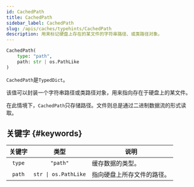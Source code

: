 ```yaml
---
id: CachedPath
title: CachedPath
sidebar_label: CachedPath
slug: /apis/caches/typehints/CachedPath
description: 用来标记硬盘上存在的某文件的字符串路径、或类路径对象。
---
```



<APITopBar type="type" source="caches.typehints.CachedPath" />

```python
CachedPath(
    type: "path",
    path: str | os.PathLike
)
```

`CachedPath`是`TypedDict`。

该值可以封装一个字符串路径或类路径对象，用来指向存在于硬盘上的某文件。

在此情境下，`CachedPath`只存储路径。文件则总是通过二进制数据流的形式读取。

## 关键字 {#keywords}

| 关键字 |         类型         | <center>说明</center>            |
| :-----: | :------------------: | :-------------------------------------- |
| `type`  |       `"path"`       | 缓存数据的类型。          |
| `path`  | `str \| os.PathLike` | 指向硬盘上所存文件的路径。 |
